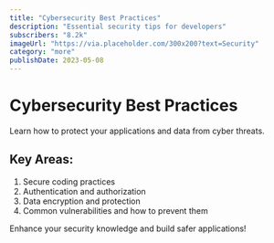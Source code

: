 ```yaml
---
title: "Cybersecurity Best Practices"
description: "Essential security tips for developers"
subscribers: "8.2k"
imageUrl: "https://via.placeholder.com/300x200?text=Security"
category: "more"
publishDate: 2023-05-08
---
```


# Cybersecurity Best Practices

Learn how to protect your applications and data from cyber threats.

## Key Areas:

1. Secure coding practices
2. Authentication and authorization
3. Data encryption and protection
4. Common vulnerabilities and how to prevent them

Enhance your security knowledge and build safer applications!